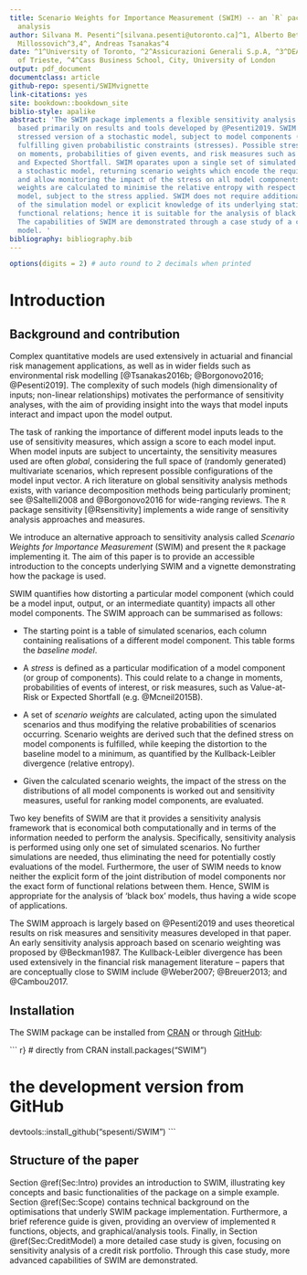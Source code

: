 ```yaml
---
title: Scenario Weights for Importance Measurement (SWIM) -- an `R` package for sensitivity
  analysis
author: Silvana M. Pesenti^[silvana.pesenti@utoronto.ca]^1, Alberto Bettini^2, Pietro
  Millossovich^3,4^, Andreas Tsanakas^4
date: ^1^University of Toronto, ^2^Assicurazioni Generali S.p.A, ^3^DEAMS, University
  of Trieste, ^4^Cass Business School, City, University of London
output: pdf_document
documentclass: article
github-repo: spesenti/SWIMvignette
link-citations: yes
site: bookdown::bookdown_site
biblio-style: apalike
abstract: 'The SWIM package implements a flexible sensitivity analysis framework,
  based primarily on results and tools developed by @Pesenti2019. SWIM provides a
  stressed version of a stochastic model, subject to model components (random variables)
  fulfilling given probabilistic constraints (stresses). Possible stresses can be
  on moments, probabilities of given events, and risk measures such as Value-at-Risk
  and Expected Shortfall. SWIM oparates upon a single set of simulated scenarios from
  a stochastic model, returning scenario weights which encode the required stress
  and allow monitoring the impact of the stress on all model components. The scenario
  weights are calculated to minimise the relative entropy with respect to the baseline
  model, subject to the stress applied. SWIM does not require additional evaluations
  of the simulation model or explicit knowledge of its underlying statistical and
  functional relations; hence it is suitable for the analysis of black box models.
  The capabilities of SWIM are demonstrated through a case study of a credit portfolio
  model. '
bibliography: bibliography.bib
---
```


``` r
options(digits = 2) # auto round to 2 decimals when printed
```




# Introduction

## Background and contribution

Complex quantitative models are used extensively in actuarial and financial risk management applications, as well as in wider fields such as environmental risk modelling [@Tsanakas2016b; @Borgonovo2016; @Pesenti2019]. The complexity of such models (high dimensionality of inputs; non-linear relationships)  motivates the performance of sensitivity analyses, with the aim of providing insight into the ways that model inputs interact and impact upon the model output. 

The task of ranking the importance of different model inputs leads to the use of sensitivity measures, which assign a score to each model input.
When model inputs are subject to uncertainty, the sensitivity measures used are often *global*, considering the full space of (randomly generated) multivariate scenarios, which represent possible configurations of the model input vector. A rich literature on global sensitivity analysis methods exists, with variance decomposition methods being particularly prominent; see @Saltelli2008 and @Borgonovo2016 for wide-ranging reviews.  The `R` package sensitivity [@Rsensitivity] implements a wide range of sensitivity analysis approaches and measures.

We introduce an alternative approach to sensitivity analysis called *Scenario Weights for Importance Measurement* (SWIM) and present the `R` package implementing it. The aim of this paper is to provide an accessible introduction to the concepts underlying SWIM and a vignette demonstrating how the package is used.

SWIM quantifies how distorting a particular model component (which could be a model input, output, or an intermediate quantity) impacts all other model components. The SWIM approach can be summarised as follows:

* The starting point is a table of simulated scenarios, each column containing realisations of a different model component. This table forms the *baseline model*.

* A *stress* is defined as a particular modification of a model component (or group of components). This could relate to a change in moments, probabilities of events of interest, or risk measures, such as Value-at-Risk or Expected Shortfall (e.g. @Mcneil2015B).

* A set of *scenario weights* are calculated, acting upon the simulated scenarios and thus modifying the relative probabilities of scenarios occurring. Scenario weights are derived such that the defined stress on model components is fulfilled, while keeping the distortion to the baseline model to a minimum, as quantified by the Kullback-Leibler divergence (relative entropy).

* Given the calculated scenario weights, the impact of the stress on the distributions of all model components is worked out and sensitivity measures, useful for ranking model components, are evaluated. 

Two key benefits of SWIM are that it provides a sensitivity analysis framework that is economical both computationally and in terms of the information needed to perform the analysis. Specifically, sensitivity analysis is performed using only one set of simulated scenarios. No further simulations are needed, thus eliminating the need for potentially costly evaluations of the model. Furthermore, the user of SWIM needs to know neither the explicit form of the joint distribution of model components nor the exact form of functional relations between them. Hence, SWIM is appropriate for the analysis of 'black box' models, thus having a wide scope of applications. 

The SWIM approach is largely based on @Pesenti2019 and uses theoretical results on risk measures and sensitivity measures developed in that paper. An early sensitivity analysis approach based on scenario weighting was proposed by @Beckman1987. The Kullback-Leibler divergence has been used extensively in the financial risk management literature -- papers that are conceptually close to SWIM include @Weber2007; @Breuer2013; and @Cambou2017.

## Installation

The SWIM package can be installed from [CRAN](https://CRAN.R-project.org/package=SWIM) or through [GitHub](https://github.com/spesenti/SWIM): 

``` r}
# directly from CRAN
install.packages("SWIM")

# the development version from GitHub 
devtools::install_github("spesenti/SWIM")
```


## Structure of the paper

Section \@ref(Sec:Intro) provides an introduction to SWIM, illustrating key concepts and basic functionalities of the package on a simple example. Section 
\@ref(Sec:Scope) contains technical background on the optimisations that underly SWIM package implementation. Furthermore, a brief reference guide is given, providing an overview of implemented `R` functions, objects, and graphical/analysis tools.  Finally, in Section \@ref(Sec:CreditModel) a more detailed case study is given, focusing on sensitivity analysis of a credit risk portfolio. Through this case study, more advanced capabilities of SWIM are demonstrated.
